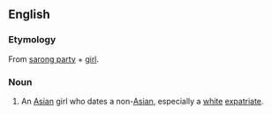 ==English==

===Etymology===
From [[sarong party]] + [[girl]].

===Noun===
{{en-noun}}

# {{lb|en|Singapore|derogatory}} An [[Asian]] girl who dates a non-[[Asian]], especially a [[white]] [[expatriate]].